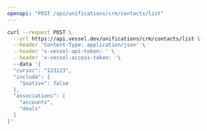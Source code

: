 ```yaml
---
openapi: "POST /api/unifications/crm/contacts/list"
---
```


<RequestExample>

```bash Request
curl --request POST \
  --url https://api.vessel.dev/unifications/crm/contacts/list \
  --header 'Content-Type: application/json' \
  --header 'x-vessel-api-token: ' \
  --header 'x-vessel-access-token: '\ 
  --data '{
  "cursor": "123123",
  "include": {
    "$native": false
  },
  "associations": [
    "accounts",
    "deals"
  ]
}'
```

</RequestExample>


      